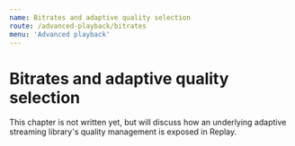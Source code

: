 ```yaml
---
name: Bitrates and adaptive quality selection
route: /advanced-playback/bitrates
menu: 'Advanced playback'
---
```


# Bitrates and adaptive quality selection

This chapter is not written yet, but will discuss how an underlying adaptive streaming library's quality management is exposed in Replay.
